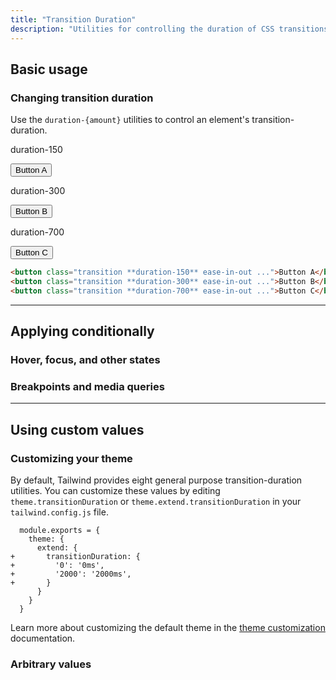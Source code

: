 ```yaml
---
title: "Transition Duration"
description: "Utilities for controlling the duration of CSS transitions."
---
```




## Basic usage

### Changing transition duration

Use the `duration-{amount}` utilities to control an element's transition-duration.

<Example hint="Hover each button to see the expected behaviour">
  <div class="flex flex-col sm:flex-row gap-8 sm:gap-0 justify-around text-white text-sm font-bold leading-6">
    <div class="flex flex-col items-center shrink-0">
      <p class="font-medium text-sm text-gray-500 font-mono text-center mb-3 dark:text-gray-400">duration-150</p>
      <button class="px-4 py-2 font-semibold text-sm bg-violet-500 text-white rounded-md shadow-sm hover:scale-125 ease-in-out duration-150">Button A</button>
    </div>
    <div class="flex flex-col items-center shrink-0">
      <p class="font-medium text-sm text-gray-500 font-mono text-center mb-3 dark:text-gray-400">duration-300</p>
      <button class="px-4 py-2 font-semibold text-sm bg-violet-500 text-white rounded-md shadow-sm hover:scale-125 ease-in-out duration-300">Button B</button>
    </div>
    <div class="flex flex-col items-center shrink-0">
      <p class="font-medium text-sm text-gray-500 font-mono text-center mb-3 dark:text-gray-400">duration-700</p>
      <button class="px-4 py-2 font-semibold text-sm bg-violet-500 text-white rounded-md shadow-sm hover:scale-125 ease-in-out duration-700">Button C</button>
    </div>
  </div>
</Example>

```html
<button class="transition **duration-150** ease-in-out ...">Button A</button>
<button class="transition **duration-300** ease-in-out ...">Button B</button>
<button class="transition **duration-700** ease-in-out ...">Button C</button>
```

---

## <Heading ignore>Applying conditionally</Heading>

### <Heading ignore>Hover, focus, and other states</Heading>

<HoverFocusAndOtherStates defaultClass="transition duration-0" featuredClass="duration-150" />

### <Heading ignore>Breakpoints and media queries</Heading>

<BreakpointsAndMediaQueries defaultClass="transition duration-0" featuredClass="duration-150" />

---

## Using custom values

### Customizing your theme

By default, Tailwind provides eight general purpose transition-duration utilities. You can customize these values by editing `theme.transitionDuration` or `theme.extend.transitionDuration` in your `tailwind.config.js` file.

```diff-js tailwind.config.js
  module.exports = {
    theme: {
      extend: {
+       transitionDuration: {
+         '0': '0ms',
+         '2000': '2000ms',
+       }
      }
    }
  }
```

Learn more about customizing the default theme in the [theme customization](/docs/theme#customizing-the-default-theme) documentation.

### Arbitrary values

<ArbitraryValues property="transition-duration" featuredClass="transition-[2000ms]" />
